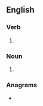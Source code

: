 {{also|re-shoots}}
==English==

===Verb===
{{head|en|verb form}}

# {{en-third-person singular of|reshoot}}

===Noun===
{{head|en|noun form}}
# {{plural of|en|reshoot}}

===Anagrams===
* {{anagrams|en|a=ehoorsst|orthoses|sheroots|shooters|soothers}}